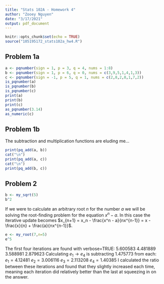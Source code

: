 ```yaml
---
title: "Stats 102A - Homework 4"
author: "Zooey Nguyen"
date: "3/17/2021"
output: pdf_document
---
```


```r
knitr::opts_chunk$set(echo = TRUE)
source("105195172_stats102a_hw4.R")
```

## Problem 1a

```r
a <- pqnumber(sign = 1, p = 3, q = 4, nums = 1:8)
b <- pqnumber(sign = 1, p = 6, q = 0, nums = c(3,9,5,1,4,1,3))
c <- pqnumber(sign = -1, p = 5, q = 1, nums = c(2,8,2,8,1,7,2))
is_pqnumber(a)
is_pqnumber(b)
is_pqnumber(c)
print(a)
print(b)
print(c)
as_pqnumber(3.14)
as_numeric(c)
```


## Problem 1b
The subtraction and multiplication functions are eluding me...
```r
print(pq_add(a, b))
cat("\n")
print(pq_add(a, c))
cat("\n")
print(pq_add(b, c))
```

## Problem 2
```r
b <- my_sqrt(5)
b^2
```
If we were to calculate an arbitrary root $n$ for the number $a$ we will be solving the root-finding problem for the equation $x^n - a$. In this case the iterative update becomes $x_{n+1} = x_n - \frac{x^n - a}{nx^{n-1}} = x - \frac{x}{n} + \frac{a}{nx^{n-1}}$.
```r
e <- my_root(7,n=5)
e^5
```
The first four iterations are found with verbose=TRUE:
5.600583 
4.481889 
3.588981 
2.879623 
Calculating $e_1 \to e_4$ is subtracting 1.475773 from each:
$e_1 = 4.12481$
$e_2 = 3.006116$
$e_3 = 2.113208$
$e_4 = 1.40385$
I calculated the ratio between these iterations and found that they slightly increased each time, meaning each iteration did relatively better than the last at squeezing in on the answer. 

